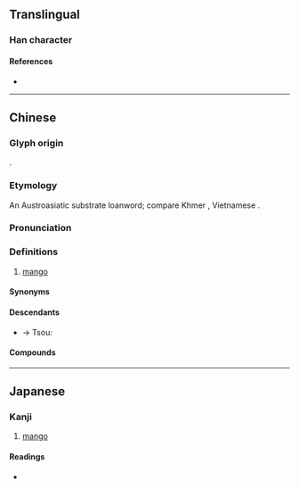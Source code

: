 {{character info/new}}
==Translingual==

===Han character===
{{Han char|rn=75|rad=木|as=13|sn=17|four=48982|canj=DTGO|ids=⿰木羨,⿰木羡}}

====References====
* {{Han ref|kx=0558.091|dkj=15707|hdz=21295.070|uh=6AA8|ud=27304|bh=ED42|bd=60738}}

----

==Chinese==
{{zh-forms|alt=榱}}

===Glyph origin===
{{Han compound|木|羨|ls=psc|c1=s|c2=p|t1=tree}}.

===Etymology===
An Austroasiatic substrate loanword; compare Khmer {{m|km|ស្វាយ||mango}}, Vietnamese {{m|vi|xoài||mango}}.

===Pronunciation===
{{zh-pron
|m=shē
|c=ce1,se1
|h=pfs=sôn
|md=suông
|mn=xm,zz,kh,tp,tn,tc,sx,yl,km,hc:soāiⁿ/qz,mg:soān/lk:soǎiⁿ
|mn-t=suain7
|cat=n
}}

===Definitions===
{{zh-hanzi}}

# {{lb|zh|Hakka|Min}} [[mango]]

====Synonyms====
{{zh-dial|芒果}}

====Descendants====
* → Tsou: {{l|tsu|suai}}

====Compounds====
{{zh-der|檨仔|番檨|香檨|肉檨|木檨|蘋果檨|生檨仔|檨仔青|土檨仔|臺灣檨|牛𡳞脬檨}}

----

==Japanese==

===Kanji===
{{ja-kanji|grade=|rs=木13}}

# [[mango]]

====Readings====
* {{ja-readings|on=[[しゃ]] (sha)|kun=[[あんら]] (anra), [[あんもら]] (anmora), [[あんまら]] (anmara), [[まんごう]] (mangō)}}